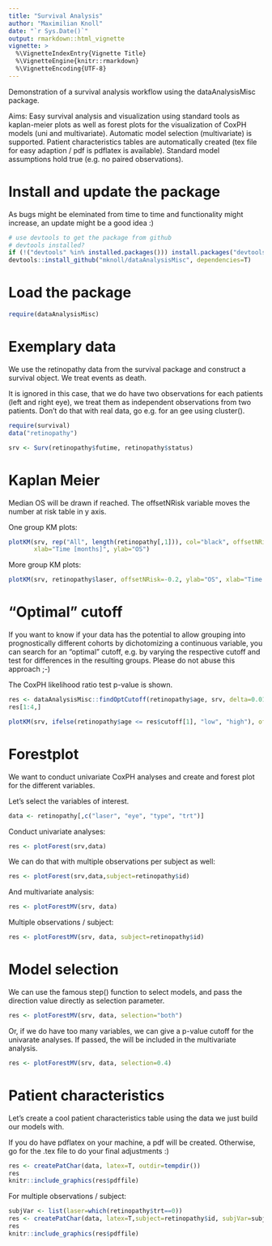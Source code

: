 ```yaml
---
title: "Survival Analysis"
author: "Maximilian Knoll"
date: "`r Sys.Date()`"
output: rmarkdown::html_vignette
vignette: >
  %\VignetteIndexEntry{Vignette Title}
  %\VignetteEngine{knitr::rmarkdown}
  %\VignetteEncoding{UTF-8}
---
```


Demonstration of a survival analysis workflow using the dataAnalysisMisc 
package.

Aims: 
Easy survival analysis and visualization using standard tools
as kaplan-meier plots as well as forest plots for the visualization
of CoxPH models (uni and multivariate). Automatic model selection 
(multivariate) is supported. Patient characteristics tables are 
automatically created (tex file for easy adaption / pdf is pdflatex 
is available). 
Standard model assumptions hold true (e.g. no paired observations).

# Install and update the package

As bugs might be eleminated from time to time and functionality
might increase, an update might be a good idea :)

```r
# use devtools to get the package from github
# devtools installed?
if (!("devtools" %in% installed.packages())) install.packages("devtools")
devtools::install_github("mknoll/dataAnalysisMisc", dependencies=T)
```

# Load the package 
```r
require(dataAnalysisMisc)
```

# Exemplary data

We use the retinopathy data from the survival package and construct
a survival object. We treat events as death.

It is ignored in this case, that we do have two observations for each 
patients (left and right eye), we treat them as independent observations
from two patients. Don't do that with real data, go e.g. for an 
gee using cluster().

```r
require(survival)
data("retinopathy")

srv <- Surv(retinopathy$futime, retinopathy$status)
```

# Kaplan Meier

Median OS will be drawn if reached.
The offsetNRisk variable moves the number at risk table in y axis.

One group KM plots:

```r
plotKM(srv, rep("All", length(retinopathy[,1])), col="black", offsetNRisk=-0.2,
       xlab="Time [months]", ylab="OS")
```

More group KM plots:

```r
plotKM(srv, retinopathy$laser, offsetNRisk=-0.2, ylab="OS", xlab="Time [months]")
```

# "Optimal" cutoff

If you want to know if your data has the potential to allow grouping 
into prognostically different cohorts by dichotomizing a continuous variable,
you can search for an "optimal" cutoff, e.g. by varying the respective cutoff
and test for differences in the resulting groups. Please do not abuse
this approach ;-) 

The CoxPH likelihood ratio test p-value is shown. 

```r
res <- dataAnalysisMisc::findOptCutoff(retinopathy$age, srv, delta=0.01)
res[1:4,]

plotKM(srv, ifelse(retinopathy$age <= res$cutoff[1], "low", "high"), offsetNRisk=-0.2, ylab="OS", xlab="Time [months]")
```

# Forestplot 

We want to conduct univariate CoxPH analyses and create
and forest plot for the different variables.

Let's select the variables of interest.
```r
data <- retinopathy[,c("laser", "eye", "type", "trt")]
```

Conduct univariate analyses:
```r
res <- plotForest(srv,data)
```

We can do that with multiple observations per subject as well:
```r
res <- plotForest(srv,data,subject=retinopathy$id)
```

And multivariate analysis:
```r
res <- plotForestMV(srv, data)
```

Multiple observations / subject:
```r
res <- plotForestMV(srv, data, subject=retinopathy$id)
```
# Model selection

We can use the famous step() function to select models, 
and pass the direction value directly as selection parameter.

```r
res <- plotForestMV(srv, data, selection="both")
```

Or, if we do have too many variables, we can give a p-value 
cutoff for the univarate analyses. If passed, the will be included 
in the multivariate analysis.

```r
res <- plotForestMV(srv, data, selection=0.4)
```

# Patient characteristics

Let's create a cool patient characteristics table using the 
data we just build our models with. 

If you do have pdflatex on your machine, a pdf will be created. 
Otherwise, go for the .tex file to do your final adjustments :) 


```r
res <- createPatChar(data, latex=T, outdir=tempdir())
res
knitr::include_graphics(res$pdffile)
```

For multiple observations / subject:
```r
subjVar <- list(laser=which(retinopathy$trt==0))
res <- createPatChar(data, latex=T,subject=retinopathy$id, subjVar=subjVar, outdir=tempdir())
res
knitr::include_graphics(res$pdffile)
```





